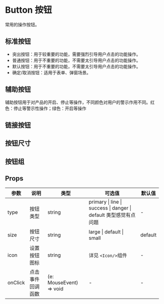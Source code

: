 # Button 按钮

常用的操作按钮。

## 标准按钮

- 突出按钮：用于较重要的功能，需要强烈引导用户点击的功能操作。
- 普通按钮：用于不重要的功能，不需要太引导用户点击的功能操作。
- 默认按钮：用于不重要的功能，不需要太引导用户点击的功能操作。
- 确定/取消按钮：适用于表单、弹窗场景。


<DemoStandard />

## 辅助按钮

辅助按钮用于对产品的开启、停止等操作，不同颜色对用户的警示作用不同。红色：停止等警示性操作；绿色：开启等操作


<DemoAux />

## 链接按钮


<DemoLink />

## 按钮尺寸


<DemoSize />

## 按钮组


<DemoGroup />

## Props

| 参数    | 说明             | 类型                    | 可选值                                                           | 默认值  |
| ------- | ---------------- | ----------------------- | ---------------------------------------------------------------- | ------- |
| type    | 按钮类型         | string                  | primary \| line \| success \| danger \| default 类型感觉有点问题 | -       |
| size    | 按钮尺寸         | string                  | large \| default \| small                                        | default |
| icon    | 设置按钮图标     | string                  | 详见 `<Icon/>`组件                                               | -       |
| onClick | 点击事件回调函数 | (e: MouseEvent) => void | -                                                                | -       |
